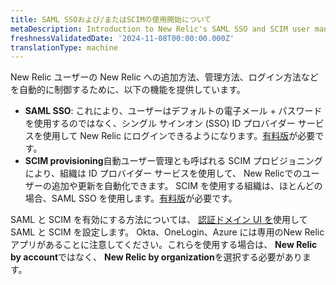 ```yaml
---
title: SAML SSOおよび/またはSCIMの使用開始について
metaDescription: Introduction to New Relic's SAML SSO and SCIM user management options.
freshnessValidatedDate: '2024-11-08T00:00:00.000Z'
translationType: machine
---
```


New Relic ユーザーの New Relic への追加方法、管理方法、ログイン方法などを自動的に制御するために、以下の機能を提供しています。

* <DNT>**SAML SSO**</DNT>: これにより、ユーザーはデフォルトの電子メール + パスワードを使用するのではなく、シングル サインオン (SSO) ID プロバイダー サービスを使用して New Relic にログインできるようになります。[有料版](https://newrelic.com/pricing)が必要です。
* <DNT>**SCIM provisioning**</DNT>自動ユーザー管理とも呼ばれる SCIM プロビジョニングにより、組織は ID プロバイダー サービスを使用して、 New Relicでのユーザーの追加や更新を自動化できます。 SCIM を使用する組織は、ほとんどの場合、SAML SSO を使用します。[有料版](https://newrelic.com/pricing)が必要です。

SAML と SCIM を有効にする方法については、 [認証ドメイン UI を](/docs/accounts/accounts-billing/new-relic-one-user-management/authentication-domains-saml-sso-scim-more)使用して SAML と SCIM を設定します。 Okta、OneLogin、Azure には専用のNew Relicアプリがあることに注意してください。これらを使用する場合は、 **New Relic by account**ではなく、 **New Relic by organization**を選択する必要があります。